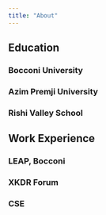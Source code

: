 ```yaml
---
title: "About"
---
```

## Education
### Bocconi University
### Azim Premji University
### Rishi Valley School
## Work Experience
### LEAP, Bocconi
### XKDR Forum
### CSE